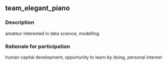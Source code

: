 ## team_elegant_piano

### Description
amateur interested in data science, modelling

### Rationale for participation
human capital development; opportunity to learn by doing, personal interest

